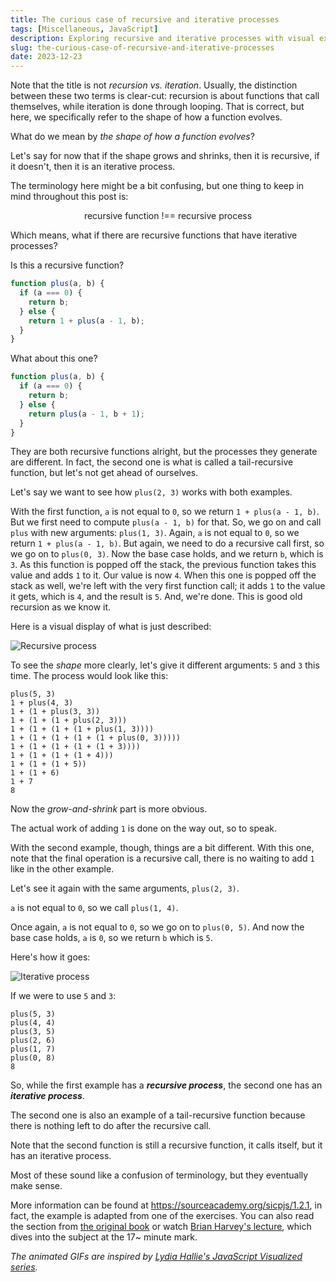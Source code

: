 ```yaml
---
title: The curious case of recursive and iterative processes
tags: [Miscellaneous, JavaScript]
description: Exploring recursive and iterative processes with visual examples.
slug: the-curious-case-of-recursive-and-iterative-processes
date: 2023-12-23
---
```


Note that the title is not _recursion vs. iteration_. Usually, the distinction between these two terms is clear-cut: recursion is about functions that call themselves, while iteration is  done through looping. That is correct, but here, we specifically refer to the shape of how a function evolves. 

What do we mean by _the shape of how a function evolves_?

Let's say for now that if the shape grows and shrinks, then it is recursive, if it doesn't, then it is an iterative process.

The terminology here might be a bit confusing, but one thing to keep in mind throughout this post is:

<p align="center">recursive function !== recursive process</p>

Which means, what if there are recursive functions that have iterative processes?

Is this a recursive function?

```ts
function plus(a, b) {
  if (a === 0) {
    return b;
  } else {
    return 1 + plus(a - 1, b);
  }
}
```

What about this one?

```js
function plus(a, b) {
  if (a === 0) {
    return b;
  } else {
    return plus(a - 1, b + 1);
  }
}
```

They are both recursive functions alright, but the processes they generate are different. In fact, the second one is what is called a tail-recursive function, but let's not get ahead of ourselves.

Let's say we want to see how `plus(2, 3)` works with both examples.

With the first function, `a` is not equal to `0`, so we return `1 + plus(a - 1, b)`. But we first need to compute `plus(a - 1, b)` for that. So, we go on and call `plus` with new arguments: `plus(1, 3)`. Again, `a` is not equal to `0`, so we return `1 + plus(a - 1, b)`. But again, we need to do a recursive call first, so we go on to `plus(0, 3)`. Now the base case holds, and we return `b`, which is `3`. As this function is popped off the stack, the previous function takes this value and adds `1` to it. Our value is now `4`. When this one is popped off the stack as well, we're left with the very first function call; it adds `1` to the value it gets, which is `4`, and the result is `5`. And, we're done. This is good old recursion as we know it.

Here is a visual display of what is just described:

![Recursive process](/blog/post-images/2023-12-23/recursive-process.gif)

To see the _shape_ more clearly, let's give it different arguments: `5` and `3` this time. The process would look like this:

```
plus(5, 3)
1 + plus(4, 3)
1 + (1 + plus(3, 3))
1 + (1 + (1 + plus(2, 3)))
1 + (1 + (1 + (1 + plus(1, 3))))
1 + (1 + (1 + (1 + (1 + plus(0, 3)))))
1 + (1 + (1 + (1 + (1 + 3))))
1 + (1 + (1 + (1 + 4)))
1 + (1 + (1 + 5))
1 + (1 + 6)
1 + 7
8
```

Now the _grow-and-shrink_ part is more obvious.

The actual work of adding `1` is done on the way out, so to speak.

With the second example, though, things are a bit different. With this one, note that the final operation is a recursive call, there is no waiting to add `1` like in the other example. 

Let's see it again with the same arguments, `plus(2, 3)`.

`a` is not equal to `0`, so we call `plus(1, 4)`.

Once again, `a` is not equal to `0`, so we go on to `plus(0, 5)`.
And now the base case holds, `a` is `0`, so we return `b` which is `5`.

Here's how it goes:

![Iterative process](/blog/post-images/2023-12-23/iterative-process.gif)

If we were to use `5` and `3`:

```
plus(5, 3)
plus(4, 4)
plus(3, 5)
plus(2, 6)
plus(1, 7)
plus(0, 8)
8
```

So, while the first example has a _**recursive process**_, the second one has an _**iterative process**_.

The second one is also an example of a tail-recursive function because there is nothing left to do after the recursive call.

Note that the second function is still a recursive function, it calls itself, but it has an iterative process.

Most of these sound like a confusion of terminology, but they eventually make sense.

More information can be found at https://sourceacademy.org/sicpjs/1.2.1, in fact, the example is adapted from one of the exercises.
You can also read the section from [the original book](https://web.mit.edu/6.001/6.037/sicp.pdf#subsection.1.2.1) or watch [Brian Harvey's lecture](https://archive.org/details/ucberkeley_webcast_0G3tNuBBO5I), which dives into the subject at the 17~ minute mark.

_The animated GIFs are inspired by [Lydia Hallie's JavaScript Visualized series](https://dev.to/lydiahallie/javascript-visualized-event-loop-3dif)._